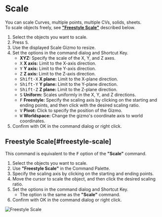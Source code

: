 
# Scale

<Reference shortcut="S" command="Scale" button="Left of Command Bar" />

You can scale Curves, multiple points, multiple CVs, solids, sheets.<br />
To scale objects freely, see [**"Freestyle Scale"**](#freestyle-scale) described below.

1. Select the objects you want to scale.
2. Press <kbd>S</kbd>.
3. Use the displayed Scale Gizmo to resize.
4. Set the options in the command dialog and Shortcut Key.
   - **XYZ:** Specify the scale of the X, Y, and Z axes.
   - <kbd>X</kbd> **X axis:** Limit to the X-axis direction.
   - <kbd>Y</kbd> **Y axis:** Limit to the Y-axis direction.
   - <kbd>Z</kbd> **Z axis:** Limit to the Z-axis direction.
   - <kbd>Shift-X</kbd> **X plane:** Limit to the X-plane direction.
   - <kbd>Shift-Y</kbd> **Y plane:** Limit to the Y-plane direction.
   - <kbd>Shift-Z</kbd> **Z plane:** Limit to the Z-plane direction.
   - <kbd>S</kbd> **Uniform:** Scales uniformly in the X, Y, and Z directions.
   - <kbd>F</kbd> **Freestyle:** Specify the scaling axis by clicking on the starting and ending points, and then click with the desired scaling ratio.
   - <kbd>V</kbd> **Pivot:** Click to specify the position of the Gizmo.
   - <kbd>W</kbd> **Worldspace:** Change the gizmo's coordinate axis to world coordinates.
4. Confirm with OK in the command dialog or right click. 

## Freestyle Scale[#freestyle-scale]

This command is equivalent to the <kbd>F</kbd> option of the **"Scale"** command.

1. Select the objects you want to scale.
2. Use **"Freestyle Scale"** in the Command Palette.
3. Specify the scaling axis by clicking on the starting and ending points.
4. Move the cursor to scale the object, and then click the desired scaling ratio.
5. Set the options in the command dialog and Shortcut Key.
   - The option is the same as the **"Scale"** command.
6. Confirm with OK in the command dialog or right click.

![Freestyle Scale](/img/freestyle-scale.gif)
